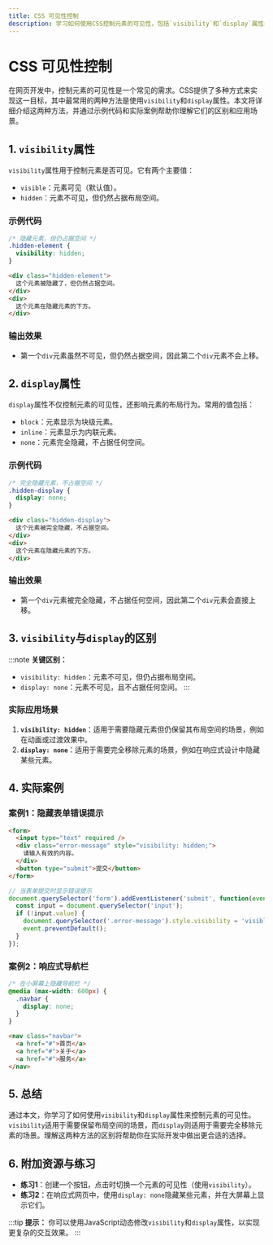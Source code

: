 ```yaml
---
title: CSS 可见性控制
description: 学习如何使用CSS控制元素的可见性，包括`visibility`和`display`属性的区别及其实际应用场景。
---
```


# CSS 可见性控制

在网页开发中，控制元素的可见性是一个常见的需求。CSS提供了多种方式来实现这一目标，其中最常用的两种方法是使用`visibility`和`display`属性。本文将详细介绍这两种方法，并通过示例代码和实际案例帮助你理解它们的区别和应用场景。

## 1. `visibility`属性

`visibility`属性用于控制元素是否可见。它有两个主要值：

- `visible`：元素可见（默认值）。
- `hidden`：元素不可见，但仍然占据布局空间。

### 示例代码

```css
/* 隐藏元素，但仍占据空间 */
.hidden-element {
  visibility: hidden;
}
```

```html
<div class="hidden-element">
  这个元素被隐藏了，但仍然占据空间。
</div>
<div>
  这个元素在隐藏元素的下方。
</div>
```

### 输出效果

- 第一个`div`元素虽然不可见，但仍然占据空间，因此第二个`div`元素不会上移。

## 2. `display`属性

`display`属性不仅控制元素的可见性，还影响元素的布局行为。常用的值包括：

- `block`：元素显示为块级元素。
- `inline`：元素显示为内联元素。
- `none`：元素完全隐藏，不占据任何空间。

### 示例代码

```css
/* 完全隐藏元素，不占据空间 */
.hidden-display {
  display: none;
}
```

```html
<div class="hidden-display">
  这个元素被完全隐藏，不占据空间。
</div>
<div>
  这个元素在隐藏元素的下方。
</div>
```

### 输出效果

- 第一个`div`元素被完全隐藏，不占据任何空间，因此第二个`div`元素会直接上移。

## 3. `visibility`与`display`的区别

:::note
**关键区别：**
- `visibility: hidden`：元素不可见，但仍占据布局空间。
- `display: none`：元素不可见，且不占据任何空间。
:::

### 实际应用场景

1. **`visibility: hidden`**：适用于需要隐藏元素但仍保留其布局空间的场景，例如在动画或过渡效果中。
2. **`display: none`**：适用于需要完全移除元素的场景，例如在响应式设计中隐藏某些元素。

## 4. 实际案例

### 案例1：隐藏表单错误提示

```html
<form>
  <input type="text" required />
  <div class="error-message" style="visibility: hidden;">
    请输入有效的内容。
  </div>
  <button type="submit">提交</button>
</form>
```

```javascript
// 当表单提交时显示错误提示
document.querySelector('form').addEventListener('submit', function(event) {
  const input = document.querySelector('input');
  if (!input.value) {
    document.querySelector('.error-message').style.visibility = 'visible';
    event.preventDefault();
  }
});
```

### 案例2：响应式导航栏

```css
/* 在小屏幕上隐藏导航栏 */
@media (max-width: 600px) {
  .navbar {
    display: none;
  }
}
```

```html
<nav class="navbar">
  <a href="#">首页</a>
  <a href="#">关于</a>
  <a href="#">服务</a>
</nav>
```

## 5. 总结

通过本文，你学习了如何使用`visibility`和`display`属性来控制元素的可见性。`visibility`适用于需要保留布局空间的场景，而`display`则适用于需要完全移除元素的场景。理解这两种方法的区别将帮助你在实际开发中做出更合适的选择。

## 6. 附加资源与练习

- **练习1**：创建一个按钮，点击时切换一个元素的可见性（使用`visibility`）。
- **练习2**：在响应式网页中，使用`display: none`隐藏某些元素，并在大屏幕上显示它们。

:::tip
**提示：** 你可以使用JavaScript动态修改`visibility`和`display`属性，以实现更复杂的交互效果。
:::
